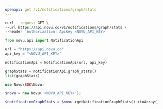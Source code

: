 ```yaml
---
openapi: get /v1/notifications/graph/stats
---
```



<ApikeyWarning />

<RequestExample>

```bash cURL
curl --request GET \
--url https://api.novu.co/v1/notifications/graph/stats \
--header 'Authorization: ApiKey <NOVU_API_KEY>'
```

```python Python
from novu.api import NotificationApi

url = "https://api.novu.co"
api_key = "<NOVU_API_KEY>"

notificationApi = NotificationApi(url, api_key)

graphStats = notificationApi.graph_stats()
list(graphStats)
```

```php PHP
use Novu\SDK\Novu;

$novu = new Novu('<NOVU_API_KEY>');

$notificationGraphStats = $novu->getNotificationGraphStats()->toArray();
```

</RequestExample>